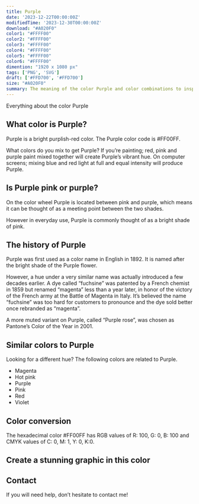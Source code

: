 ```yaml
---
title: Purple
date: '2023-12-22T00:00:00Z'
modifiedTime: '2023-12-30T00:00:00Z'
download: "#A020F0"
color1: "#FFFF00"
color2: "#FFFF00"
color3: "#FFFF00"
color4: "#FFFF00"
color5: "#FFFF00"
color6: "#FFFF00"
dimention: "1920 x 1080 px"
tags: ['PNG', 'SVG']
draft: ['#FFD700', '#FFD700']
size: "#A020F0"
summary: The meaning of the color Purple and color combinations to inspire your next design.
---
```


Everything about the color Purple

## What color is Purple?

Purple is a bright purplish-red color. The Purple color code is #FF00FF.

What colors do you mix to get Purple? If you’re painting; red, pink and purple paint mixed together will create Purple’s vibrant hue. On computer screens; mixing blue and red light at full and equal intensity will produce Purple.

## Is Purple pink or purple?

On the color wheel Purple is located between pink and purple, which means it can be thought of as a meeting point between the two shades.

However in everyday use, Purple is commonly thought of as a bright shade of pink.

## The history of Purple

Purple was first used as a color name in English in 1892. It is named after the bright shade of the Purple flower.

However, a hue under a very similar name was actually introduced a few decades earlier. A dye called “fuchsine” was patented by a French chemist in 1859 but renamed “magenta” less than a year later, in honor of the victory of the French army at the Battle of Magenta in Italy. It’s believed the name “fuchsine” was too hard for customers to pronounce and the dye sold better once rebranded as “magenta”.

A more muted variant on Purple, called “Purple rose”, was chosen as Pantone’s Color of the Year in 2001.

## Similar colors to Purple

Looking for a different hue? The following colors are related to Purple.

- Magenta
- Hot pink
- Purple
- Pink
- Red
- Violet

## Color conversion

The hexadecimal color #FF00FF has RGB values of R: 100, G: 0, B: 100 and CMYK values of C: 0, M: 1, Y: 0, K:0.

<Table
  headers={['TYPES', 'VALUE', 'CSS']}
  rows={[
    ['HEX', 'ff00ff', 'ff00ff'],
    ['RGB DECIMAL', '255, 0, 255', 'rgb(255,0,255)'],
    ['CMYK', '0, 100, 0, 0', '-'],
    ['HSL', '300°, 100, 50', 'hsl(300°, 100%, 50%)']
  ]}
/>

## Create a stunning graphic in this color

## Contact

If you will need help, don’t hesitate to contact me!
